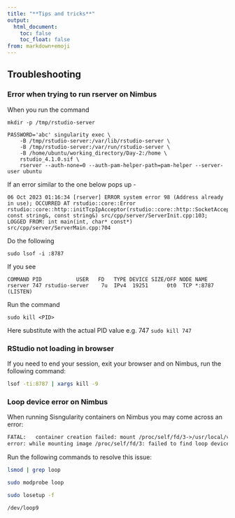 ```yaml
---
title: "**Tips and tricks**"
output:
  html_document:
    toc: false
    toc_float: false
from: markdown+emoji
---
```


## Troubleshooting 

### Error when trying to run rserver on Nimbus

When you run the command
```
mkdir -p /tmp/rstudio-server  

PASSWORD='abc' singularity exec \  
    -B /tmp/rstudio-server:/var/lib/rstudio-server \  
    -B /tmp/rstudio-server:/var/run/rstudio-server \  
    -B /home/ubuntu/working_directory/Day-2:/home \   
    rstudio_4.1.0.sif \  
    rserver --auth-none=0 --auth-pam-helper-path=pam-helper --server-user ubuntu  

```
If an error similar to the one below pops up - 
```
06 Oct 2023 01:16:34 [rserver] ERROR system error 98 (Address already in use); OCCURRED AT rstudio::core::Error rstudio::core::http::initTcpIpAcceptor(rstudio::core::http::SocketAcceptorService<rstudio_boost::asio::ip::tcp>&, const string&, const string&) src/cpp/server/ServerInit.cpp:103; LOGGED FROM: int main(int, char* const*) src/cpp/server/ServerMain.cpp:704
```

Do the following
```
sudo lsof -i :8787
```

If you see
```
COMMAND PID           USER   FD   TYPE DEVICE SIZE/OFF NODE NAME
rserver 747 rstudio-server    7u  IPv4  19251      0t0  TCP *:8787 (LISTEN)
```

Run the command 

```
sudo kill <PID> 
```
Here substitute <PID> with the actual PID value e.g. 747 `sudo kill 747`


### RStudio not loading in browser

If you need to end your session, exit your browser and on Nimbus, run the following command:

```bash
lsof -ti:8787 | xargs kill -9
```

### Loop device error on Nimbus

When running Sisngularity containers on Nimbus you may come across an error:
```default
FATAL:   container creation failed: mount /proc/self/fd/3->/usr/local/var/singularity/mnt/session/rootfs 
error: while mounting image /proc/self/fd/3: failed to find loop device: could not attach image file to loop device: no loop devices available
```
Run the following commands to resolve this issue: 
```bash
lsmod | grep loop
```
```bash
sudo modprobe loop
```
```bash
sudo losetup -f
```
```bash
/dev/loop9
```